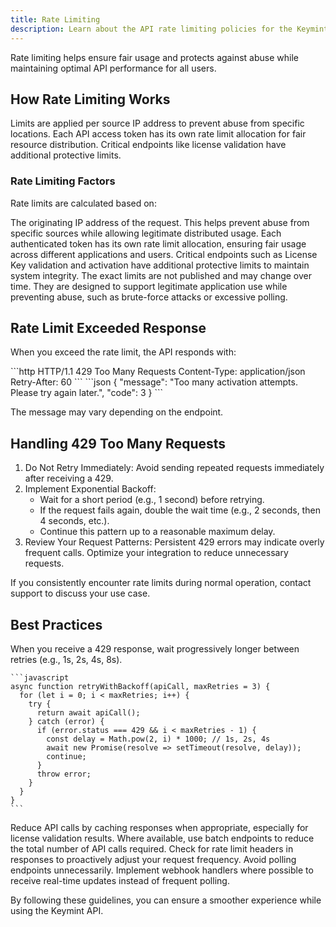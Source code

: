 ```yaml
---
title: Rate Limiting
description: Learn about the API rate limiting policies for the Keymint API.
---
```


<Info>
Rate limiting helps ensure fair usage and protects against abuse while maintaining optimal API performance for all users.
</Info>

## How Rate Limiting Works

<CardGroup cols={3}>
  <Card title="IP-Based Limits" icon="location-dot">
    Limits are applied per source IP address to prevent abuse from specific locations.
  </Card>
  <Card title="Token-Based Limits" icon="key">
    Each API access token has its own rate limit allocation for fair resource distribution.
  </Card>
  <Card title="Endpoint-Specific Limits" icon="gauge-high">
    Critical endpoints like license validation have additional protective limits.
  </Card>
</CardGroup>

### Rate Limiting Factors

Rate limits are calculated based on:

<AccordionGroup>
  <Accordion title="Source IP Address">
    The originating IP address of the request. This helps prevent abuse from specific sources while allowing legitimate distributed usage.
  </Accordion>
  
  <Accordion title="API Access Token">
    Each authenticated token has its own rate limit allocation, ensuring fair usage across different applications and users.
  </Accordion>
  
  <Accordion title="Specific Resources">
    Critical endpoints such as License Key validation and activation have additional protective limits to maintain system integrity.
  </Accordion>
</AccordionGroup>

<Callout type="info">
The exact limits are not published and may change over time. They are designed to support legitimate application use while preventing abuse, such as brute-force attacks or excessive polling.
</Callout>

## Rate Limit Exceeded Response

When you exceed the rate limit, the API responds with:

<Tabs>
  <Tab title="HTTP Response">
    ```http
    HTTP/1.1 429 Too Many Requests
    Content-Type: application/json
    Retry-After: 60
    ```
  </Tab>
  
  <Tab title="JSON Response">
    ```json
    {
      "message": "Too many activation attempts. Please try again later.",
      "code": 3
    }
    ```
  </Tab>
</Tabs>

The message may vary depending on the endpoint.

## Handling 429 Too Many Requests

1. Do Not Retry Immediately: Avoid sending repeated requests immediately after receiving a 429.
2. Implement Exponential Backoff:
   - Wait for a short period (e.g., 1 second) before retrying.
   - If the request fails again, double the wait time (e.g., 2 seconds, then 4 seconds, etc.).
   - Continue this pattern up to a reasonable maximum delay.
3. Review Your Request Patterns: Persistent 429 errors may indicate overly frequent calls. Optimize your integration to reduce unnecessary requests.

<Callout type="tip">
If you consistently encounter rate limits during normal operation, contact support to discuss your use case.
</Callout>

## Best Practices

<Steps>
  <Step title="Implement Exponential Backoff">
    When you receive a 429 response, wait progressively longer between retries (e.g., 1s, 2s, 4s, 8s).
    
    ```javascript
    async function retryWithBackoff(apiCall, maxRetries = 3) {
      for (let i = 0; i < maxRetries; i++) {
        try {
          return await apiCall();
        } catch (error) {
          if (error.status === 429 && i < maxRetries - 1) {
            const delay = Math.pow(2, i) * 1000; // 1s, 2s, 4s
            await new Promise(resolve => setTimeout(resolve, delay));
            continue;
          }
          throw error;
        }
      }
    }
    ```
  </Step>
  
  <Step title="Cache API Responses">
    Reduce API calls by caching responses when appropriate, especially for license validation results.
  </Step>
  
  <Step title="Use Batch Operations">
    Where available, use batch endpoints to reduce the total number of API calls required.
  </Step>
  
  <Step title="Monitor Rate Limit Headers">
    Check for rate limit headers in responses to proactively adjust your request frequency.
  </Step>
</Steps>

<Warning>
Avoid polling endpoints unnecessarily. Implement webhook handlers where possible to receive real-time updates instead of frequent polling.
</Warning>

By following these guidelines, you can ensure a smoother experience while using the Keymint API.
